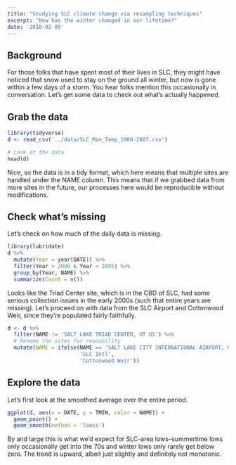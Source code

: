 ```yaml
---
title: "Studying SLC climate change via resampling techniques"
excerpt: "How has the winter changed in our lifetime?"
date: '2018-02-09'
---
```


## Background

For those folks that have spent most of their lives in SLC, they might have noticed that snow used to stay on the ground all winter, but now is gone within a few days of a storm. You hear folks mention this occasionally in conversation. Let's get some data to check out what's actually happened.

## Grab the data

```r
library(tidyverse)
d <- read_csv('../data/SLC_Min_Temp_1988-2007.csv')

# Look at the data
head(d)
```

Nice, so the data is in a tidy format, which here means that multiple sites are handled under the NAME column. This means that if we grabbed data from more sites in the future, our processes here would be reproducible without modifications.

## Check what's missing

Let's check on how much of the daily data is missing.

```r
library(lubridate)
d %>%
  mutate(Year = year(DATE)) %>% 
  filter(Year > 2000 & Year < 2005) %>% 
  group_by(Year, NAME) %>% 
  summarize(Count = n())
```

Looks like the Triad Center site, which is in the CBD of SLC, had some serious collection issues in the early 2000s (such that entire years are missing). Let's proceed on with data from the SLC Airport and Cottonwood Weir, since they're populated fairly faithfully.

```r
d <- d %>% 
  filter(NAME != 'SALT LAKE TRIAD CENTER, UT US') %>% 
  # Rename the sites for readability
  mutate(NAME = ifelse(NAME == 'SALT LAKE CITY INTERNATIONAL AIRPORT, UT US',
                       'SLC Intl',
                       'Cottonwood Weir'))
```


## Explore the data

Let's first look at the smoothed average over the entire period.



```r
ggplot(d, aes(x = DATE, y = TMIN, color = NAME)) +
  geom_point() +
  geom_smooth(method = 'loess')
```

By and large this is what we'd expect for SLC-area lows--summertime lows only occasionally get into the 70s and winter lows only rarely get below zero. The trend is upward, albeit just slightly and definitely not monotonic.